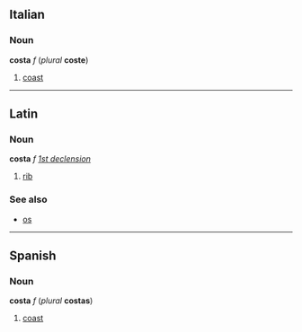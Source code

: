 ==Italian==
===Noun===
'''costa''' ''f'' (''plural'' '''coste''')

#[[coast]]

----
==Latin==
===Noun===
'''costa''' ''f'' ''[[Wiktionary Appendix:Latin first declension|1st declension]]''

#[[rib]]

===See also===
*[[os]]

----
==Spanish==
===Noun===
'''costa''' ''f'' (''plural'' '''costas''')

#[[coast]]